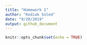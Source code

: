 ```yaml
---
title: "Homework 1"
author: "Kodiak Soled"
date: "9/20/2019"
output: github_document
---
```


```r
knitr::opts_chunk$set(echo = TRUE)
```
